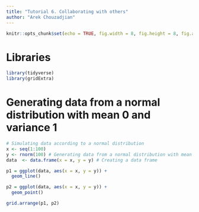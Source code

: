 ```yaml
---
title: "Tutorial 6. Collaborating with others"
author: "Arek Chouzadjian"
---
```


```r
knitr::opts_chunk$set(echo = TRUE, fig.width = 8, fig.height = 8, fig.align = "center")
```

# Libraries

```r
library(tidyverse)
library(gridExtra)
```

# Generating data from a normal distribution with mean 0 and variance 1

```r
# Simulating data according to a normal distribution
x <- seq(1:100)
y <- rnorm(100) # Generating data from a normal distribution with mean 0 and variance 1
data  <- data.frame(x = x, y = y) # Creating a data frame

p1 = ggplot(data, aes(x = x, y = y)) +
  geom_line()

p2 = ggplot(data, aes(x = x, y = y)) +
  geom_point()

grid.arrange(p1, p2)
```

